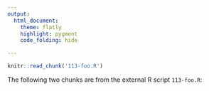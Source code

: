 ```yaml
---
output:
  html_document:
    theme: flatly
    highlight: pygment
    code_folding: hide

---
```


```r
knitr::read_chunk('113-foo.R')
```

The following two chunks are from the external R script `113-foo.R`:

```r
```
```r
```